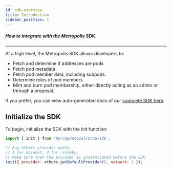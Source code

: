 ```yaml
---
id: sdk-overview
title: Introduction
sidebar_position: 1
---
```



##### How to integrate with the Metropolis SDK.

---

At a high level, the Metropolis SDK allows developers to:
* Fetch and determine if addresses are pods
* Fetch pod metadata
* Fetch pod member data, including subpods. 
* Determine roles of pod members
* Mint and burn pod membership, either directly acting as an admin or through a proposal. 

If you prefer, you can view auto-generated docs of our [complete SDK here](https://orcaprotocol.github.io/orca-sdk/).

## Initialize the SDK

To begin, initialize the SDK with the init function:

```js
import { init } from '@orcaprotocol/orca-sdk';

// Any ethers provider works.
// 1 for mainnet, 4 for rinkeby.
// Make sure that the provider is instantiated before the SDK
init({ provider: ethers.getDefaultProvider(), network: 1 });
```